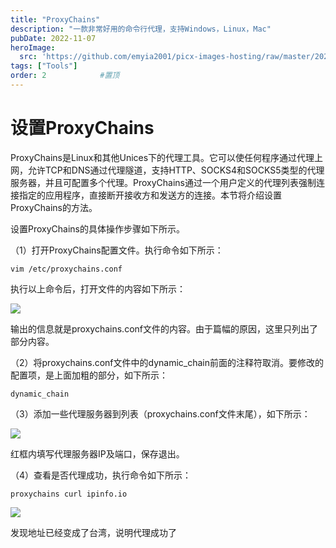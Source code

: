 ```yaml
---
title: "ProxyChains"
description: "一款非常好用的命令行代理，支持Windows，Linux，Mac"
pubDate: 2022-11-07
heroImage: 
  src: 'https://github.com/emyia2001/picx-images-hosting/raw/master/20240626/wallhaven-kxr28q_2560x1440.5mno9gdtih.webp'
tags: ["Tools"]
order: 2            #置顶
---
```


# 设置ProxyChains

ProxyChains是Linux和其他Unices下的代理工具。它可以使任何程序通过代理上网，允许TCP和DNS通过代理隧道，支持HTTP、SOCKS4和SOCKS5类型的代理服务器，并且可配置多个代理。ProxyChains通过一个用户定义的代理列表强制连接指定的应用程序，直接断开接收方和发送方的连接。本节将介绍设置ProxyChains的方法。

设置ProxyChains的具体操作步骤如下所示。

（1）打开ProxyChains配置文件。执行命令如下所示：

```
vim /etc/proxychains.conf
```

执行以上命令后，打开文件的内容如下所示：

![](https://github.com/emyia2001/picx-images-hosting/raw/master/20240626/image.4jnyyjt55r.webp)

输出的信息就是proxychains.conf文件的内容。由于篇幅的原因，这里只列出了部分内容。

（2）将proxychains.conf文件中的dynamic_chain前面的注释符取消。要修改的配置项，是上面加粗的部分，如下所示：

```
dynamic_chain
```

（3）添加一些代理服务器到列表（proxychains.conf文件末尾），如下所示：

![](https://github.com/emyia2001/picx-images-hosting/raw/master/20240626/1.45hj7ogeaz.webp)

红框内填写代理服务器IP及端口，保存退出。

（4）查看是否代理成功，执行命令如下所示：

```
proxychains curl ipinfo.io
```
![](https://github.com/emyia2001/picx-images-hosting/raw/master/20240626/2.sytdb1cqf.webp)

发现地址已经变成了台湾，说明代理成功了